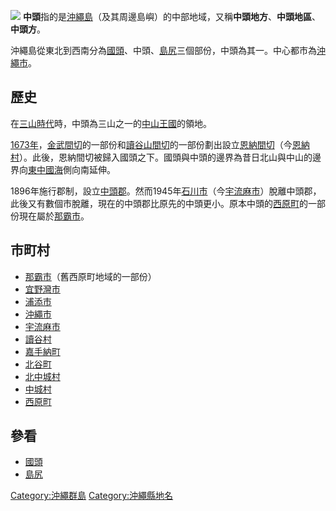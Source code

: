 [[File:Middle Region of Okinawa Island.gif|thumb|
{{Legend|#31639C|中頭。但[[那霸市|那霸市]]除外。}}]]
'''中頭'''指的是[[沖繩島|沖繩島]]（及其周邊島嶼）的中部地域，又稱'''中頭地方'''、'''中頭地區'''、'''中頭方'''。

沖繩島從東北到西南分為[[國頭|國頭]]、中頭、[[島尻|島尻]]三個部份，中頭為其一。中心都市為[[沖繩市|沖繩市]]。

==歷史==
在[[三山時代|三山時代]]時，中頭為三山之一的[[中山王國|中山王國]]的領地。

[[1673年|1673年]]，[[金武間切|金武間切]]的一部份和[[讀谷山間切|讀谷山間切]]的一部份劃出設立[[恩納間切|恩納間切]]（今[[恩納村|恩納村]]）。此後，恩納間切被歸入國頭之下。國頭與中頭的邊界為昔日北山與中山的邊界向[[東中國海|東中國海]]側向南延伸。

1896年施行郡制，設立[[中頭郡|中頭郡]]。然而1945年[[石川市|石川市]]（今[[宇流麻市|宇流麻市]]）脫離中頭郡，此後又有數個市脫離，現在的中頭郡比原先的中頭更小。原本中頭的[[西原町|西原町]]的一部份現在屬於[[那霸市|那霸市]]。

==市町村==
*[[那霸市|那霸市]]（舊西原町地域的一部份）
*[[宜野灣市|宜野灣市]]
*[[浦添市|浦添市]]
*[[沖繩市|沖繩市]]
*[[宇流麻市|宇流麻市]]
*[[讀谷村|讀谷村]]
*[[嘉手納町|嘉手納町]]
*[[北谷町|北谷町]]
*[[北中城村|北中城村]]
*[[中城村|中城村]]
*[[西原町|西原町]]
==參看==
*[[國頭|國頭]]
*[[島尻|島尻]]

{{沖繩諸島}}
[[Category:沖繩群島|Category:沖繩群島]]
[[Category:沖繩縣地名|Category:沖繩縣地名]]